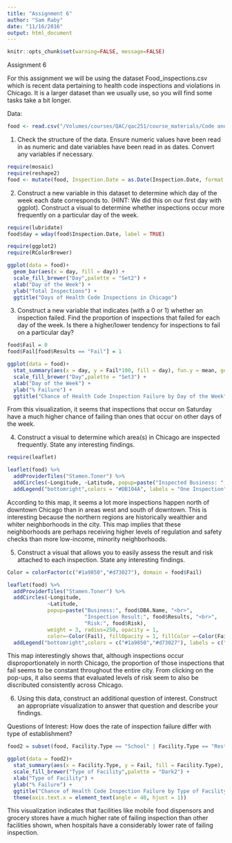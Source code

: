 ```yaml
---
title: "Assignment 6"
author: "Sam Raby"
date: "11/16/2016"
output: html_document
---
```


```r
knitr::opts_chunk$set(warning=FALSE, message=FALSE)
```

Assignment 6

For this assignment we will be using the dataset Food_inspections.csv which is recent data pertaining to health code inspections and violations in Chicago. It is a larger dataset than we usually use, so you will find some tasks take a bit longer.

Data:
```r

food <- read.csv("/Volumes/courses/QAC/qac251/course_materials/Code and Data/Food_inspections.csv")

```


1. Check the structure of the data. Ensure numeric values have been read in as numeric and date variables have been read in as dates. Convert any variables if necessary.

```r
require(mosaic)
require(reshape2)
food <- mutate(food, Inspection.Date = as.Date(Inspection.Date, format = "%m/%d/%y"))

```


2. Construct a new variable in this dataset to determine which day of the week each date corresponds to. (HINT: We did this on our first day with ggplot). Construct a visual to determine whether inspections occur more frequently on a particular day of the week.

```r

require(lubridate)
food$day = wday(food$Inspection.Date, label = TRUE)

require(ggplot2)
require(RColorBrewer)

ggplot(data = food)+
  geom_bar(aes(x = day, fill = day)) +
  scale_fill_brewer("Day",palette = "Set2") +
  xlab("Day of the Week") +
  ylab("Total Inspections") +
  ggtitle("Days of Health Code Inspections in Chicago")

```

3. Construct a new variable that indicates (with a 0 or 1) whether an inspection failed. Find the proportion of inspections that failed for each day of the week. Is there a higher/lower tendency for inspections to fail on a particular day?

```r

food$Fail = 0 
food$Fail[food$Results == "Fail"] = 1

ggplot(data = food)+ 
  stat_summary(aes(x = day, y = Fail*100, fill = day), fun.y = mean, geom = "bar") +
  scale_fill_brewer("Day",palette = "Set3") +
  xlab("Day of the Week") +
  ylab("% Failure") +
  ggtitle("Chance of Health Code Inspection Failure by Day of the Week")


```

From this visualization, it seems that inspections that occur on Saturday have a much higher chance of failing than ones that occur on other days of the week. 

4. Construct a visual to determine which area(s) in Chicago are inspected frequently. State any interesting findings.

```r
require(leaflet)

leaflet(food) %>% 
  addProviderTiles("Stamen.Toner") %>% 
  addCircles(~Longitude, ~Latitude, popup=paste("Inspected Business: ",food$DBA.Name), weight = 3, radius=100, color="#DB104A", fillColor = "#DB104A", fillOpacity = 1, opacity = 1, stroke = TRUE) %>%
  addLegend("bottomright",colors = "#DB104A", labels = "One Inspection", title = "Health Inspections, Chicago")

```

According to this map, it seems a lot more inspections happen north of downtown Chicago than in areas west and south of downtown. This is interesting because the northern regions are historically wealthier and whiter neighborhoods in the city. This map implies that these neighborhoods are perhaps receiving higher levels of regulation and safety checks than more low-income, minority neighborhoods. 


5. Construct a visual that allows you to easily assess the result and risk attached to each inspection. State any interesting findings.

```r
Color = colorFactor(c("#1a9850","#d73027"), domain = food$Fail)

leaflet(food) %>% 
  addProviderTiles("Stamen.Toner") %>% 
  addCircles(~Longitude, 
             ~Latitude, 
             popup=paste("Business:", food$DBA.Name, "<br>",
                         "Inspection Result:", food$Results, "<br>",
                         "Risk:", food$Risk),
             weight = 3, radius=250, opacity = 1, 
             color=~Color(Fail), fillOpacity = 1, fillColor =~Color(Fail)) %>%
  addLegend("bottomright",colors = c("#1a9850","#d73027"), labels = c("Pass","Fail"), title = "Health Inspection Outcomes, Chicago")

```

This map interestingly shows that, although inspections occur disproportionately in north Chicago, the proportion of those inspections that fail seems to be constant throughout the entire city. From clicking on the pop-ups, it also seems that evaluated levels of risk seem to also be discributed consistently across Chicago.

6. Using this data, construct an additional question of interest. Construct an appropriate visualization to answer that question and describe your findings.

Questions of Interest: How does the rate of inspection failure differ with type of establishment?

```r

food2 = subset(food, Facility.Type == "School" | Facility.Type == "Restaurant" | Facility.Type == "Mobile Food Dispenser" | Facility.Type == "Hospital" | Facility.Type == "Grocery Store" | Facility.Type == "Children's Services Facility" | Facility.Type == "Catering")

ggplot(data = food2)+ 
  stat_summary(aes(x = Facility.Type, y = Fail, fill = Facility.Type), fun.y = mean, geom = "bar") +
  scale_fill_brewer("Type of Facility",palette = "Dark2") +
  xlab("Type of Facility") +
  ylab("% Failure") +
  ggtitle("Chance of Health Code Inspection Failure by Type of Facility") +
  theme(axis.text.x = element_text(angle = 40, hjust = 1))

```

This visualization indicates that facilities like mobile food dispensors and grocery stores have a much higher rate of failing inspection than other facilities shown, when hospitals have a considerably lower rate of failing inspection.  
